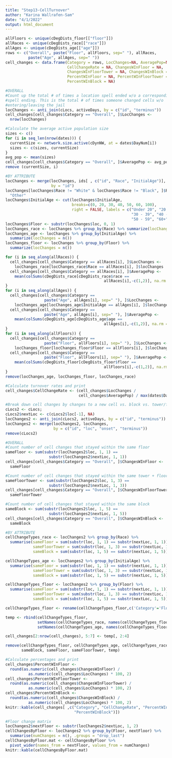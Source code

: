 ```yaml
---
title: "Step13-CellTurnover"
author: "Karina Wallrafen-Sam"
date: "4/1/2022"
output: html_document
---
```


```r
allFloors <- unique(cDegDists_floor[["floor"]])           
allRaces <- unique(cDegDists_race[["race"]])
allAges <- unique(cDegDists_age[["age"]])
rows <- c("Overall", paste("Floor", allFloors, sep=" "), allRaces, 
          paste("Age", allAges, sep=" "))
cell_changes <- data.frame(Category = rows, LocChanges=NA, AveragePop=NA, 
                           CellChangeRate = NA, ChangesWInFloor = NA, 
                           ChangesWInFloorTower = NA, ChangesWInBlock = NA,
                           PercentWInFloor = NA, PercentWInFloorTower = NA,
                           PercentWInBlock = NA)

#OVERALL
#Count up the total # of times a location spell ended w/o a corresponding active 
#spell ending. This is the total # of times someone changed cells w/o 
#entering/leaving the jail
locChanges <- anti_join(cLocs, activeDays, by = c("id", "terminus"))
cell_changes[cell_changes$Category == "Overall", ]$LocChanges <- 
  nrow(locChanges)

#Calculate the average active population size
sizes <- c()
for (i in seq_len(nrow(dates))) {
  currentSize <- network.size.active(cDynNW, at = dates$DayNum[i])
  sizes <- c(sizes, currentSize) 
}
avg_pop <- mean(sizes)
cell_changes[cell_changes$Category == "Overall", ]$AveragePop <- avg_pop
remove (currentSize, i)

#BY ATTRIBUTE
locChanges <- merge(locChanges, ids[ , c("id", "Race", "InitialAge")], 
                    by = "id")
locChanges[locChanges$Race != "White" & locChanges$Race != "Black", ]$Race <- 
  "Other"
locChanges$InitialAge <- cut(locChanges$InitialAge, 
                             breaks=c(0, 20, 30, 40, 50, 60, 100), 
                             right = FALSE, labels = c("Under 20", "20 - 29", 
                                                       "30 - 39", "40 - 49", 
                                                       "50 - 59", "60+"))
locChanges$Floor <- substr(locChanges$loc, 0, 1)
locChanges_race <- locChanges %>% group_by(Race) %>% summarize(locChanges = n())
locChanges_age <- locChanges %>% group_by(InitialAge) %>% 
  summarize(locChanges = n())
locChanges_floor <- locChanges %>% group_by(Floor) %>% 
  summarize(locChanges = n())

for (i in seq_along(allRaces)) {
  cell_changes[cell_changes$Category == allRaces[i], ]$LocChanges <-
    locChanges_race[locChanges_race$Race == allRaces[i], ]$locChanges
  cell_changes[cell_changes$Category == allRaces[i], ]$AveragePop <-
    mean(colSums(cDegDists_race[cDegDists_race$race ==
                                           allRaces[i],-c(1,2)], na.rm = TRUE))
}
for (i in seq_along(allAges)) {
  cell_changes[cell_changes$Category ==
                 paste("Age", allAges[i], sep=" "), ]$LocChanges <-
    locChanges_age[locChanges_age$InitialAge == allAges[i], ]$locChanges
  cell_changes[cell_changes$Category ==
                 paste("Age", allAges[i], sep=" "), ]$AveragePop <-
    mean(colSums(cDegDists_age[cDegDists_age$age ==
                                           allAges[i],-c(1,2)], na.rm = TRUE))
}
for (i in seq_along(allFloors)) {
  cell_changes[cell_changes$Category ==
                 paste("Floor", allFloors[i], sep=" "), ]$LocChanges <-
    locChanges_floor[locChanges_floor$Floor == allFloors[i], ]$locChanges
  cell_changes[cell_changes$Category ==
                 paste("Floor", allFloors[i], sep=" "), ]$AveragePop <-
    mean(colSums(cDegDists_floor[cDegDists_floor$floor ==
                                           allFloors[i],-c(1,2)], na.rm = TRUE))
}
remove(locChanges_age, locChanges_floor, locChanges_race)

#Calculate turnover rates and print
cell_changes$CellChangeRate <- (cell_changes$LocChanges / 
                                cell_changes$AveragePop) / max(dates$DayNum) 

#Break down cell changes by changes to a new cell vs. block vs. tower/floor
cLocs2 <- cLocs;
cLocs2$nextLoc <- c(cLocs2$loc[-1], NA)
locChanges2 <- anti_join(cLocs2, activeDays, by = c("id", "terminus"))
locChanges2 <- merge(locChanges2, locChanges, 
                     by = c("id", "loc", "onset", "terminus"))
remove(cLocs2)

#OVERALL
#Count number of cell changes that stayed within the same floor
sameFloor <- sum(substr(locChanges2$loc, 1, 1) == 
                   substr(locChanges2$nextLoc, 1, 1))
cell_changes[cell_changes$Category == "Overall", ]$ChangesWInFloor <- 
  sameFloor

#Count number of cell changes that stayed within the same tower + floor
sameFloorTower <- sum(substr(locChanges2$loc, 1, 3) == 
                   substr(locChanges2$nextLoc, 1, 3))
cell_changes[cell_changes$Category == "Overall", ]$ChangesWInFloorTower <- 
  sameFloorTower

#Count number of cell changes that stayed within the same block
sameBlock <- sum(substr(locChanges2$loc, 1, 5) == 
                   substr(locChanges2$nextLoc, 1, 5))
cell_changes[cell_changes$Category == "Overall", ]$ChangesWInBlock <- 
  sameBlock

#BY ATTRIBUTE
cellChangeTypes_race <- locChanges2 %>% group_by(Race) %>% 
  summarise(sameFloor = sum(substr(loc, 1, 1) == substr(nextLoc, 1, 1)), 
            sameFloorTower = sum(substr(loc, 1, 3) == substr(nextLoc, 1, 3)),
            sameBlock = sum(substr(loc, 1, 5) == substr(nextLoc, 1, 5)))

cellChangeTypes_age <- locChanges2 %>% group_by(InitialAge) %>% 
  summarise(sameFloor = sum(substr(loc, 1, 1) == substr(nextLoc, 1, 1)), 
            sameFloorTower = sum(substr(loc, 1, 3) == substr(nextLoc, 1, 3)),
            sameBlock = sum(substr(loc, 1, 5) == substr(nextLoc, 1, 5)))

cellChangeTypes_floor <- locChanges2 %>% group_by(Floor) %>% 
  summarise(sameFloor = sum(substr(loc, 1, 1) == substr(nextLoc, 1, 1)), 
            sameFloorTower = sum(substr(loc, 1, 3) == substr(nextLoc, 1, 3)),
            sameBlock = sum(substr(loc, 1, 5) == substr(nextLoc, 1, 5)))

cellChangeTypes_floor <- rename(cellChangeTypes_floor,c('Category'='Floor'))

temp <- rbind(cellChangeTypes_floor, 
              setNames(cellChangeTypes_race, names(cellChangeTypes_floor)), 
              setNames(cellChangeTypes_age, names(cellChangeTypes_floor)))

cell_changes[2:nrow(cell_changes), 5:7] <- temp[, 2:4]

remove(cellChangeTypes_floor, cellChangeTypes_age, cellChangeTypes_race, 
       sameBlock, sameFloor, sameFloorTower, temp)

#Calculate percentages and print
cell_changes$PercentWInFloor <- 
  round(as.numeric(cell_changes$ChangesWInFloor) / 
          as.numeric(cell_changes$LocChanges) * 100, 2)
cell_changes$PercentWInFloorTower <- 
  round(as.numeric(cell_changes$ChangesWInFloorTower) / 
          as.numeric(cell_changes$LocChanges) * 100, 2)
cell_changes$PercentWInBlock <- 
  round(as.numeric(cell_changes$ChangesWInBlock) / 
          as.numeric(cell_changes$LocChanges) * 100, 2)
knitr::kable(cell_changes[ ,c("Category", "CellChangeRate", "PercentWInFloor", 
                              "PercentWInBlock")])

#Floor change matrix
locChanges2$nextFloor <- substr(locChanges2$nextLoc, 1, 2)
cellChangesByFloor <- locChanges2 %>% group_by(Floor, nextFloor) %>% 
  summarise(numChanges = n(), .groups = "drop_last")
cellChangesByFloor.mat <- cellChangesByFloor %>% 
  pivot_wider(names_from = nextFloor, values_from = numChanges)
knitr::kable(cellChangesByFloor.mat)
```
